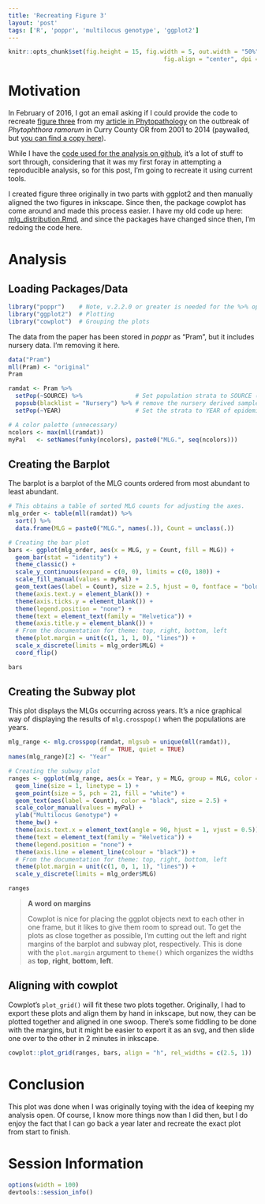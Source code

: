 ```yaml
---
title: 'Recreating Figure 3'
layout: 'post'
tags: ['R', 'poppr', 'multilocus genotype', 'ggplot2']
---
```


```r
knitr::opts_chunk$set(fig.height = 15, fig.width = 5, out.width = "50%", 
											fig.align = "center", dpi = 150)
```

Motivation
==========

In February of 2016, I got an email asking if I could provide the code to
recreate [figure three][fig3] from my [article in Phytopathology][sod] on the
outbreak of *Phytophthora ramorum* in Curry County OR from 2001 to 2014
(paywalled, but [you can find a copy here][sod-free]).

While I have the [code used for the analysis on github][analysis], it's a lot of
stuff to sort through, considering that it was my first foray in attempting a
reproducible analysis, so for this post, I'm going to recreate it using current
tools.

I created figure three originally in two parts with ggplot2 and then manually
aligned the two figures in inkscape. Since then, the package cowplot has come
around and made this process easier. I have my old code up here:
[mlg_distribution.Rmd][mlgdist], and since the packages have changed since then,
I'm redoing the code here.

Analysis
========

## Loading Packages/Data

```r
library("poppr")    # Note, v.2.2.0 or greater is needed for the %>% operator
library("ggplot2")  # Plotting
library("cowplot")  # Grouping the plots
```

The data from the paper has been stored in *poppr* as "Pram", but it includes 
nursery data. I'm removing it here.

```r
data("Pram")
mll(Pram) <- "original"
Pram

ramdat <- Pram %>%
  setPop(~SOURCE) %>%               # Set population strata to SOURCE (forest/nursery)
  popsub(blacklist = "Nursery") %>% # remove the nursery derived samples
  setPop(~YEAR)                     # Set the strata to YEAR of epidemic

# A color palette (unnecessary)
ncolors <- max(mll(ramdat))
myPal   <- setNames(funky(ncolors), paste0("MLG.", seq(ncolors)))
```

Creating the Barplot
--------------------

The barplot is a barplot of the MLG counts ordered from most abundant to least
abundant.

```r

# This obtains a table of sorted MLG counts for adjusting the axes.
mlg_order <- table(mll(ramdat)) %>% 
  sort() %>% 
  data.frame(MLG = paste0("MLG.", names(.)), Count = unclass(.))

# Creating the bar plot
bars <- ggplot(mlg_order, aes(x = MLG, y = Count, fill = MLG)) + 
  geom_bar(stat = "identity") +
  theme_classic() +
  scale_y_continuous(expand = c(0, 0), limits = c(0, 180)) +
  scale_fill_manual(values = myPal) +
  geom_text(aes(label = Count), size = 2.5, hjust = 0, fontface = "bold") +
  theme(axis.text.y = element_blank()) + 
  theme(axis.ticks.y = element_blank()) +
  theme(legend.position = "none") +
  theme(text = element_text(family = "Helvetica")) +
  theme(axis.title.y = element_blank()) +
  # From the documentation for theme: top, right, bottom, left
  theme(plot.margin = unit(c(1, 1, 1, 0), "lines")) + 
  scale_x_discrete(limits = mlg_order$MLG) +
  coord_flip()

bars
```

Creating the Subway plot
------------------------

This plot displays the MLGs occurring across years. It's a nice graphical way of
displaying the results of `mlg.crosspop()` when the populations are years.

```r

mlg_range <- mlg.crosspop(ramdat, mlgsub = unique(mll(ramdat)), 
                          df = TRUE, quiet = TRUE)
names(mlg_range)[2] <- "Year"

# Creating the subway plot
ranges <- ggplot(mlg_range, aes(x = Year, y = MLG, group = MLG, color = MLG)) + 
  geom_line(size = 1, linetype = 1) + 
  geom_point(size = 5, pch = 21, fill = "white") +
  geom_text(aes(label = Count), color = "black", size = 2.5) + 
  scale_color_manual(values = myPal) + 
  ylab("Multilocus Genotype") +
  theme_bw() + 
  theme(axis.text.x = element_text(angle = 90, hjust = 1, vjust = 0.5)) +
  theme(text = element_text(family = "Helvetica")) +
  theme(legend.position = "none") +
  theme(axis.line = element_line(colour = "black")) +
  # From the documentation for theme: top, right, bottom, left
  theme(plot.margin = unit(c(1, 0, 1, 1), "lines")) +
  scale_y_discrete(limits = mlg_order$MLG)

ranges
```

> **A word on margins**
> 
> Cowplot is nice for placing the ggplot objects next to each other in one
> frame, but it likes to give them room to spread out. To get the plots as close
> together as possible, I'm cutting out the left and right margins of the
> barplot and subway plot, respectively. This is done with the `plot.margin`
> argument to `theme()` which organizes the widths as **top**, **right**,
> **bottom**, **left**.


Aligning with cowplot
---------------------

Cowplot's `plot_grid()` will fit these two plots together. Originally, I had to 
export these plots and align them by hand in inkscape, but now, they can be 
plotted together and aligned in one swoop. There's some fiddling to be done with
the margins, but it might be easier to export it as an svg, and then slide one
over to the other in 2 minutes in inkscape.


```r
cowplot::plot_grid(ranges, bars, align = "h", rel_widths = c(2.5, 1))
```

Conclusion
==========

This plot was done when I was originally toying with the idea of keeping my
analysis open. Of course, I know more things now than I did then, but I do enjoy
the fact that I can go back a year later and recreate the exact plot from start
to finish.

Session Information
===================

```r
options(width = 100)
devtools::session_info()
```
[fig3]: https://www.researchgate.net/publication/278039693_Spatial_and_Temporal_Analysis_of_Populations_of_the_Sudden_Oak_Death_Pathogen_in_Oregon_Forests/figures
[sod]: http://apsjournals.apsnet.org/doi/10.1094/PHYTO-12-14-0350-FI
[sod-free]: https://www.researchgate.net/publication/278039693_Spatial_and_Temporal_Analysis_of_Populations_of_the_Sudden_Oak_Death_Pathogen_in_Oregon_Forests
[analysis]: https://github.com/zkamvar/Sudden_Oak_Death_in_Oregon_Forests#readme
[mlgdist]: https://github.com/zkamvar/Sudden_Oak_Death_in_Oregon_Forests/blob/master/mlg_distribution.Rmd
